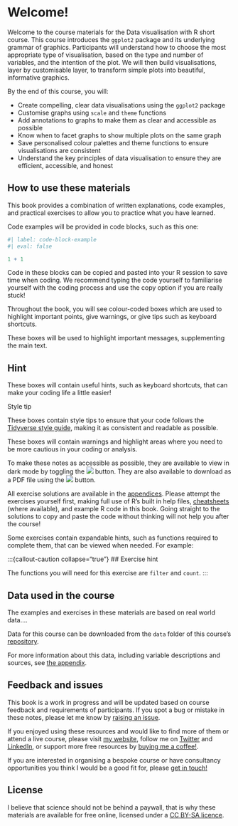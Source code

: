 # Welcome! {.unnumbered}

Welcome to the course materials for the Data visualisation with R short course. 
This course introduces the `ggplot2` package and its underlying grammar of graphics. Participants will understand how to choose the most appropriate type of visualisation, based on the type and number of variables, and the intention of the plot. We will then build visualisations, layer by customisable layer, to transform simple plots into beautiful, informative graphics.

By the end of this course, you will:

- Create compelling, clear data visualisations using the `ggplot2` package
- Customise graphs using `scale` and `theme` functions
- Add annotations to graphs to make them as clear and accessible as possible
- Know when to facet graphs to show multiple plots on the same graph
- Save personalised colour palettes and theme functions to ensure visualisations are consistent
- Understand the key principles of data visualisation to ensure they are efficient, accessible, and honest


## How to use these materials
This book provides a combination of written explanations, code examples, and practical exercises to allow you to practice what you have learned. 

Code examples will be provided in code blocks, such as this one:

```r
#| label: code-block-example
#| eval: false

1 + 1
```

Code in these blocks can be copied and pasted into your R session to save time when coding. We recommend typing the code yourself to familiarise yourself with the coding process and use the copy option if you are really stuck! 

Throughout the book, you will see colour-coded boxes which are used to highlight important points, give warnings, or give tips such as keyboard shortcuts.

:::{.callout-note}
These boxes will be used to highlight important messages, supplementing the main text.
:::

:::{.callout-tip}
## Hint

These boxes will contain useful hints, such as keyboard shortcuts, that can make your coding life a little easier!
:::

:::{.stylebox}

::::{.stylebox-header}
:::::{.stylebox-icon}
:::::
Style tip
::::

::::{.stylebox-body}
These boxes contain style tips to ensure that your code follows the [Tidyverse style guide](https://style.tidyverse.org/), making it as consistent and readable as possible.
::::

:::

:::{.callout-warning}
These boxes will contain warnings and highlight areas where you need to be more cautious in your coding or analysis.
:::

To make these notes as accessible as possible, they are available to view in dark mode by toggling the ![](images/dark_mode.png) button. They are also available to download as a PDF file using the ![](images/pdf.png) button.

All exercise solutions are available in the [appendices](exercise_solutions.qmd). Please attempt the exercises yourself first, making full use of R's built in help files, [cheatsheets](https://posit.co/resources/cheatsheets/) (where available), and example R code in this book. Going straight to the solutions to copy and paste the code without thinking will not help you after the course!

Some exercises contain expandable hints, such as functions required to complete them, that can be viewed when needed. For example:

:::{callout-caution collapse="true"}
## Exercise hint

The functions you will need for this exercise are `filter` and `count`. 
:::

## Data used in the course
The examples and exercises in these materials are based on real world data....

Data for this course can be downloaded from the `data` folder of this course's [repository](https://github.com/sophie-a-lee/dataviz-course/data).

For more information about this data, including variable descriptions and sources, see [the appendix](data_description.qmd).

## Feedback and issues
This book is a work in progress and will be updated based on course feedback and requirements of participants. If you spot a bug or mistake in these notes, please let me know by [raising an issue](https://github.com/sophie-a-lee/dataviz-course/issues).

If you enjoyed using these resources and would like to find more of them or attend a live course, please visit [my website](https://scubed.rbind.io/), follow me on [Twitter](https://x.com/SophieStats10) and [LinkedIn](https://www.linkedin.com/in/sophie-a-lee/), or support more free resources by [buying me a coffee!](https://buymeacoffee.com/sophie_a_lee).

If you are interested in organising a bespoke course or have consultancy opportunities you think I would be a good fit for, please [get in touch!](https://scubed.rbind.io/contact/)

## License
I believe that science should not be behind a paywall, that is why these materials are available for free online, licensed under a [CC BY-SA licence](https://creativecommons.org/licenses/by-sa/4.0/).